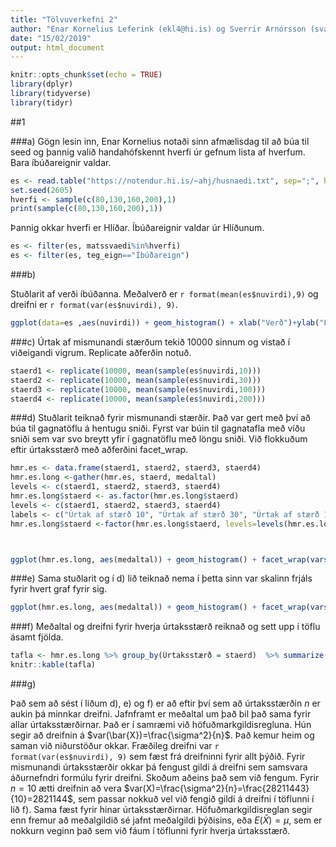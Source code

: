 ```yaml
---
title: "Tölvuverkefni 2"
author: "Enar Kornelius Leferink (ekl4@hi.is) og Sverrir Arnórsson (sva19@hi.is)"
date: "15/02/2019"
output: html_document
---
```


```r
knitr::opts_chunk$set(echo = TRUE)
library(dplyr)
library(tidyverse)
library(tidyr)
```

##1

###a)
Gögn lesin inn, Enar Kornelius notaði sinn afmælisdag til að búa til seed og þannig valið handahófskennt hverfi úr gefnum lista af hverfum. Bara íbúðareignir valdar.

```r
es <- read.table("https://notendur.hi.is/~ahj/husnaedi.txt", sep=";", header=T)
set.seed(2605)
hverfi <- sample(c(80,130,160,200),1)
print(sample(c(80,130,160,200),1))

```
Þannig okkar hverfi er Hlíðar. 
Íbúðareignir valdar úr Hlíðunum.
```r
es <- filter(es, matssvaedi%in%hverfi)
es <- filter(es, teg_eign=="Íbúðareign")
```

###b)

Stuðlarit af verði íbúðanna. Meðalverð er `r format(mean(es$nuvirdi),9)` og dreifni er `r format(var(es$nuvirdi), 9)`.
```r
ggplot(data=es ,aes(nuvirdi)) + geom_histogram() + xlab("Verð")+ylab("Fjöldi")
```

###c)
Úrtak af mismunandi stærðum tekið 10000 sinnum og vistað í viðeigandi vigrum. Replicate aðferðin notuð.
```r
staerd1 <- replicate(10000, mean(sample(es$nuvirdi,10)))
staerd2 <- replicate(10000, mean(sample(es$nuvirdi,30)))
staerd3 <- replicate(10000, mean(sample(es$nuvirdi,100)))
staerd4 <- replicate(10000, mean(sample(es$nuvirdi,200)))
```
###d)
Stuðlarit teiknað fyrir mismunandi stærðir. Það var gert með því að búa til gagnatöflu á hentugu sniði. Fyrst var búin til gagnatafla með víðu sniði sem var svo breytt yfir í gagnatöflu með löngu sniði. Við flokkuðum eftir úrtaksstærð með aðferðini facet_wrap.
```r
hmr.es <- data.frame(staerd1, staerd2, staerd3, staerd4)
hmr.es.long <-gather(hmr.es, staerd, medaltal)
levels <- c(staerd1, staerd2, staerd3, staerd4)
hmr.es.long$staerd <- as.factor(hmr.es.long$staerd)
levels <- c(staerd1, staerd2, staerd3, staerd4)
labels <- c("Úrtak af stærð 10", "Úrtak af stærð 30", "Úrtak af stærð 100", "Úrtak af stærð 200")
hmr.es.long$staerd <-factor(hmr.es.long$staerd, levels=levels(hmr.es.long$staerd), labels=labels)



ggplot(hmr.es.long, aes(medaltal)) + geom_histogram() + facet_wrap(vars(staerd)) + xlab("Meðaltal") + ylab("Fjöldi")
```
 
###e)
Sama stuðlarit og í d) lið teiknað nema í þetta sinn var skalinn frjáls fyrir hvert graf fyrir sig.
```r
ggplot(hmr.es.long, aes(medaltal)) + geom_histogram() + facet_wrap(vars(staerd), scales = "free") + xlab("Meðaltal") + ylab("Fjöldi")
```

###f)
Meðaltal og dreifni fyrir hverja úrtaksstærð reiknað og sett upp í töflu ásamt fjölda.
```r
tafla <- hmr.es.long %>% group_by(Úrtaksstærð = staerd)  %>% summarize(Fjöldi = n(), Meðaltal = mean(medaltal), Dreifni = var(medaltal))
knitr::kable(tafla)
```

###g)

Það sem að sést í liðum d), e) og f) er að eftir því sem að úrtaksstærðin $n$ er aukin þá minnkar dreifni. Jafnframt er meðaltal um það bil það sama fyrir allar úrtaksstærðirnar. Það er í samræmi við höfuðmarkgildisregluna. Hún segir að dreifnin á $var(\bar{X})=\frac{\sigma^2}{n}$. Það kemur heim og saman við niðurstöður okkar. Fræðileg dreifni var `r format(var(es$nuvirdi), 9)` sem fæst frá dreifninni fyrir allt þýðið. Fyrir mismunandi úrtaksstærðir okkar þá fengust gildi á dreifni sem samsvara áðurnefndri formúlu fyrir dreifni. Skoðum aðeins það sem við fengum. Fyrir $n=10$ ætti dreifnin að vera $var(X)=\frac{\sigma^2}{n}=\frac{28211443}{10}=2821144$, sem passar nokkuð vel við fengið gildi á dreifni í töflunni í lið f). Sama fæst fyrir hinar úrtaksstærðirnar. Höfuðmarkgildisreglan segir enn fremur að meðalgildið sé jafnt meðalgildi þýðisins, eða $E(\bar{X})=\mu$, sem er nokkurn veginn það sem við fáum í töflunni fyrir hverja úrtaksstærð.

